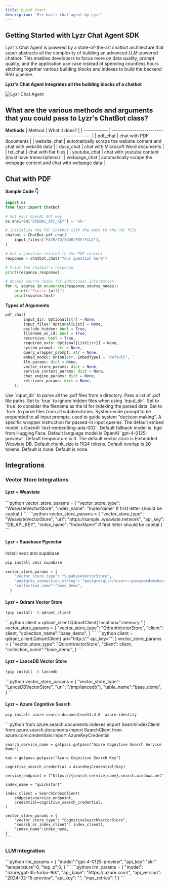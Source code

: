 ```yaml
---
title: Quick Start
description: 'Pre-built chat agent by Lyzr'
---
```


## Getting Started with Lyzr Chat Agent SDK

Lyzr's Chat Agent is powered by a state-of-the-art chatbot architecture that super abstracts all the complexity of building an advanced LLM-powered chatbot. This enables developers to focus more on data quality, prompt quality, and the application use case instead of spending countless hours stitching together various building blocks and indexes to build the backend RAG pipeline.

**Lyzr's Chat Agent integrates all the building blocks of a chatbot**

![Lyzr Chat Agent](../../assets/images/pre-built-agents/chat-agent-chart.png)

## What are the various methods and arguments that you could pass to Lyzr's ChatBot class?

**Methods**
| Method       | What it does?                                                       |
| ------------ | ------------------------------------------------------------------- |
| pdf_chat     | chat with PDF documents                                             |
| website_chat | automatically scrape the website content and chat with website data |
| docx_chat    | chat with Microsoft Word documents                                  |
| txt_chat     | chat with flat files                                                |
| youtube_chat | chat with youtube content (must have transcriptions)                |
| webpage_chat | automatically scrape the webpage content and chat with webpage data |

## Chat with PDF

**Sample Code 👇**

```python
import os
from lyzr import ChatBot

# Set your OpenAI API key
os.environ['OPENAI_API_KEY'] = 'sk-'

# Initialize the PDF Chatbot with the path to the PDF file
chatbot = ChatBot.pdf_chat(
    input_files=["PATH/TO/YOUR/PDF/FILE"],
)

# Ask a question related to the PDF content
response = chatbot.chat("Your question here")

# Print the chatbot's response
print(response.response)

# Access source nodes for additional information
for n, source in enumerate(response.source_nodes):
    print(f"Source {n+1}")
    print(source.text)
```
**Types of Arguments**

```python
pdf_chat(
        input_dir: Optional[str] = None,
        input_files: Optional[List] = None,
        exclude_hidden: bool = True,
        filename_as_id: bool = True,
        recursive: bool = True,
        required_exts: Optional[List[str]] = None,
        system_prompt: str = None,
        query_wrapper_prompt: str = None,
        embed_model: Union[str, EmbedType] = "default",
        llm_params: dict = None,
        vector_store_params: dict = None,
        service_context_params: dict = None,
        chat_engine_params: dict = None,
        retriever_params: dict = None,
    ):
```

<ParamField path="input_dir" type="string">
    Use `input_dir` to parse all the .pdf files from a directory.
</ParamField>

<ParamField path="input_files" type="list">
    Pass a list of .pdf file paths.
</ParamField>

<ParamField path="exclude_hidden" type="boolean">
    Set to `true` to ignore hidden files when using `input_dir`.
</ParamField>

<ParamField path="filename_as_id" type="boolean">
    Set to `true` to consider the filename as the id for indexing the parsed data.
</ParamField>

<ParamField path="recursive" type="boolean">
    Set to `true` to parse files from all subdirectories.
</ParamField>

<ParamField path="system_prompt" type="string">
    System-wide prompt to be prepended to all input prompts, used to guide system "decision making".
</ParamField>

<ParamField path="query_wrapper_prompt" type="string">
    A specific wrapper instruction for passed-in input queries.
</ParamField>

<ParamField path="embed_model" type="string">
    The default embed model is OpenAI `text-embedding-ada-002`. Default fallback model is `bge` from Hugging Face.
</ParamField>

<ParamField path="llm_params" type="object">
    Default language model is OpenAI `gpt-4-0125-preview`. Default temperature is 0.
</ParamField>

<ParamField path="vector_store_params" type="object">
    The default vector store is Embedded Weaviate DB.
</ParamField>

<ParamField path="service_context_params" type="object">
    Default chunk_size is 1024 tokens. Default overlap is 20 tokens.
</ParamField>

<ParamField path="chat_engine_params" type="object">
    Default is none.
</ParamField>

<ParamField path="retriever_params" type="object">
    Default is none.
</ParamField>

## Integrations

### Vector Store Integrations

#### Lyzr + Weaviate

<AccordionGroup>
    <Accordion title="Local Embedded">
    ```python
    vector_store_params = {
        "vector_store_type": "WeaviateVectorStore",
        "index_name": "IndexName" # first letter should be capital
    }
    ```
    </Accordion>
    <Accordion title="Cloud / Self Hosted">
    ```python
    vector_store_params = {
        "vector_store_type": "WeaviateVectorStore",
        "url": "https://sample..weaviate.network",
        "api_key": "DB_API_KEY",
        "index_name": "IndexName" # first letter should be capital
    }
    ```
    </Accordion>
</AccordionGroup>

#### Lyzr + Supabase Pgvector
Install vecs and supabase
```bash
pip install vecs supabase
```

```python
vector_store_params = {
    "vector_store_type": "SupabaseVectorStore",
    "postgres_connection_string": "postgresql://<user>:<password>@<host>:<port>/<db_name>",
    "collection_name":"base_demo",
  }
```

#### Lyzr + Qdrant Vector Store
```bash
!pip install -U qdrant_client
```

<AccordionGroup>
    <Accordion title="Local Embedded">
    ```python
    client = qdrant_client.QdrantClient(
            location=":memory:" 
    )
    vector_store_params = {
        "vector_store_type": "QdrantVectorStore",
        "client": client,
        "collection_name":"base_demo",
    }
    ```
    </Accordion>
    <Accordion title="Cloud / Self Hosted">
    ```python
    client = qdrant_client.QdrantClient( 
        uri="http://<host>:<port>"
        api_key="<qdrant-api-key>",
    )
    vector_store_params = {
        "vector_store_type": "QdrantVectorStore",
        "client": client,
        "collection_name":"base_demo",
    }
    ```
    </Accordion>
</AccordionGroup>

#### Lyzr + LanceDB Vector Store
```bash
!pip install -U lancedb
```

<Accordion title="Local Embedded">
    ```python
    vector_store_params = {
        "vector_store_type": "LanceDBVectorStore",
        "uri": "/tmp/lancedb"),
        "table_name":"base_demo",
    }
    ```
</Accordion>

#### Lyzr + Azure Cognitive Search
```bash
pip install azure-search-documents==11.4.0  azure-identity
```

 <Accordion title="Cloud / Self Hosted">
    ```python
    from azure.search.documents.indexes import SearchIndexClient
    from azure.search.documents import SearchClient
    from azure.core.credentials import AzureKeyCredential

    search_service_name = getpass.getpass("Azure Cognitive Search Service Name")

    key = getpass.getpass("Azure Cognitive Search Key")

    cognitive_search_credential = AzureKeyCredential(key)

    service_endpoint = f"https://{search_service_name}.search.windows.net"

    index_name = "quickstart"

    index_client = SearchIndexClient(
        endpoint=service_endpoint,
        credential=cognitive_search_credential,
    )

    vector_store_params = {
        "vector_store_type": "CognitiveSearchVectorStore",
        "search_or_index_client": index_client),
        "index_name":index_name,
    }
    ```
</Accordion>


### LLM Integration

<AccordionGroup>
    <Accordion title="Lyzr + OpenAI">
    ```python
    llm_params = {
        "model":"gpt-4-0125-preview",
        "api_key":"sk-"
        "temperature":0,
        "top_p":0,
    }
    ``` 
    </Accordion>
    <Accordion title="Lyzr + Azure OpenAI">
    ```python
    llm_params = {
        "model": "azure/gpt-35-turbo-16k",
        "api_base": "https://<deployment_namer>.azure.com/",
        "api_version": "2024-02-15-preview",
        "api_key": "<YOUR-API-KEY>",
        "max_retries": 1
    }
    ```
    </Accordion>
</AccordionGroup>
